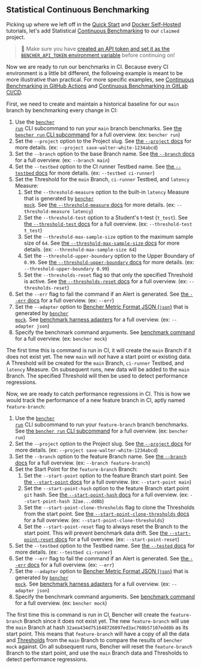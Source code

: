
## Statistical Continuous Benchmarking

Picking up where we left off in the
[Quick Start][quick start] and [Docker Self-Hosted][docker self-hosted] tutorials,
let's add Statistical [Continuous Benchmarking][continuous benchmarking] to our `claimed` project.

> 🐰 Make sure you have
> [created an API token and set it as the `BENCHER_API_TOKEN` environment variable][create an api token]
> before continuing on!

[quick start]: /docs/tutorial/quick-start/
[docker self-hosted]: /docs/tutorial/docker/
[continuous benchmarking]: /docs/explanation/continuous-benchmarking/
[create an api token]: /docs/tutorial/quick-start/#create-an-api-token

Now we are ready to run our benchmarks in CI.
Because every CI environment is a little bit different,
the following example is meant to be more illustrative than practical.
For more specific examples, see [Continuous Benchmarking in GitHub Actions][github actions]
and [Continuous Benchmarking in GitLab CI/CD][gitlab ci/cd].

[github actions]: /docs/how-to/github-actions/
[gitlab ci/cd]: /docs/how-to/gitlab-ci-cd/

First, we need to create and maintain a historical baseline for our `main` branch by benchmarking every change in CI:

<RunMainStatistical />

1. Use the <code><a href="/docs/explanation/bencher-run/">bencher run</a></code> CLI subcommand
   to run your `main` branch benchmarks.
   See [the `bencher run` CLI subcommand][bencher run] for a full overview.
   (ex: `bencher run`)
2. Set the `--project` option to the Project slug.
   See [the `--project` docs][project option] for more details.
   (ex: `--project save-walter-white-1234abcd`)
3. Set the `--branch` option to the base Branch name.
   See [the `--branch` docs][branch option] for a full overview.
   (ex: `--branch main`)
4. Set the `--testbed` option to the CI runner Testbed name.
   See [the `--testbed` docs][testbed option] for more details.
   (ex: `--testbed ci-runner`)
5. Set the Threshold for the `main` Branch, `ci-runner` Testbed, and `latency` Measure:
   1. Set the `--threshold-measure` option to the built-in `latency` Measure that is generated by <code><a href="/docs/reference/bencher-metric-format/#bencher-mock">bencher mock</a></code>.
   See [the `--threshold-measure` docs][threshold measure option] for more details.
   (ex: `--threshold-measure latency`)
   2. Set the `--threshold-test` option to a Student's t-test (`t_test`).
   See [the `--threshold-test` docs][threshold test option] for a full overview.
   (ex: `--threshold-test t_test`)
   3. Set the `--threshold-max-sample-size` option to the maximum sample size of `64`.
   See [the `--threshold-max-sample-size` docs][threshold max sample size] for more details.
   (ex: `--threshold-max-sample-size 64`)
   4. Set the `--threshold-upper-boundary` option to the Upper Boundary of `0.99`.
   See [the `--threshold-upper-boundary` docs][threshold upper boundary] for more details.
   (ex: `--threshold-upper-boundary 0.99`)
   5. Set the `--thresholds-reset` flag so that only the specified Threshold is active.
   See [the `--thresholds-reset` docs][thresholds reset] for a full overview.
   (ex: `--thresholds-reset`)
6. Set the `--err` flag to fail the command if an Alert is generated.
   See [the `--err` docs][alert err] for a full overview.
   (ex: `--err`)
7. Set the `--adapter` option to [Bencher Metric Format JSON (`json`)][bmf] that is generated by <code><a href="/docs/reference/bencher-metric-format/#bencher-mock">bencher mock</a></code>.
   See [benchmark harness adapters][adapter json] for a full overview.
   (ex: `--adapter json`)
8. Specify the benchmark command arguments.
   See [benchmark command][command argument] for a full overview.
   (ex: `bencher mock`)

The first time this is command is run in CI,
it will create the `main` Branch if it does not exist yet.
The new `main` will _not_ have a start point or existing data.
A Threshold will be created for the `main` Branch, `ci-runner` Testbed, and `latency` Measure.
On subsequent runs, new data will be added to the `main` Branch.
The specified Threshold will then be used to detect performance regressions.

[bencher run]: /docs/explanation/bencher-run/
[project option]: /docs/explanation/bencher-run/#--project-project
[branch option]: /docs/explanation/branch-selection/#--branch-branch
[testbed option]: /docs/explanation/bencher-run/#--testbed-testbed
[threshold measure option]: /docs/explanation/thresholds/#--threshold-measure-measure
[threshold test option]: /docs/explanation/thresholds/#--threshold-test-test
[threshold max sample size]: /docs/explanation/thresholds/#--threshold-max-sample-size-size
[threshold upper boundary]: /docs/explanation/thresholds/#--threshold-upper-boundary-boundary
[thresholds reset]: /docs/explanation/thresholds/#--thresholds-reset
[alert err]: /docs/explanation/thresholds/#--err
[bmf]: /docs/reference/bencher-metric-format/
[adapter json]: /docs/explanation/adapters/#-json
[command argument]: /docs/explanation/bencher-run/#benchmark-command

Now, we are ready to catch performance regressions in CI.
This is how we would track the performance of a new feature branch in CI, aptly named `feature-branch`:

<RunFeatureStatistical />

1. Use the <code><a href="/docs/explanation/bencher-run/">bencher run</a></code> CLI subcommand
   to run your `feature-branch` branch benchmarks.
   See [the `bencher run` CLI subcommand][bencher run] for a full overview.
   (ex: `bencher run`)
2. Set the `--project` option to the Project slug.
   See [the `--project` docs][project option] for more details.
   (ex: `--project save-walter-white-1234abcd`)
3. Set the `--branch` option to the feature Branch name.
   See [the `--branch` docs][branch option] for a full overview.
   (ex: `--branch feature-branch`)
4. Set the Start Point for the `feature-branch` Branch:
   1. Set the `--start-point` option to the feature Branch start point.
   See [the `--start-point` docs][start point] for a full overview.
   (ex: `--start-point main`)
   2. Set the `--start-point-hash` option to the feature Branch start point `git` hash.
   See [the `--start-point-hash` docs][start point hash] for a full overview.
   (ex: `--start-point-hash 32ae...dd8b`)
   3. Set the `--start-point-clone-thresholds` flag to clone the Thresholds from the start point.
   See [the `--start-point-clone-thresholds` docs][start point clone thresholds] for a full overview.
   (ex: `--start-point-clone-thresholds`)
   4. Set the `--start-point-reset` flag to always reset the Branch to the start point.
   This will prevent benchmark data drift.
   See [the `--start-point-reset` docs][start point reset] for a full overview.
   (ex: `--start-point-reset`)
5. Set the `--testbed` option to the Testbed name.
   See [the `--tested` docs][testbed option] for more details.
   (ex: `--testbed ci-runner`)
6. Set the `--err` flag to fail the command if an Alert is generated.
   See [the `--err` docs][alert err] for a full overview.
   (ex: `--err`)
7. Set the `--adapter` option to [Bencher Metric Format JSON (`json`)][bmf] that is generated by <code><a href="/docs/reference/bencher-metric-format/#bencher-mock">bencher mock</a></code>.
   See [benchmark harness adapters][adapter json] for a full overview.
   (ex: `--adapter json`)
8.  Specify the benchmark command arguments.
   See [benchmark command][command argument] for a full overview.
   (ex: `bencher mock`)

The first time this is command is run in CI,
Bencher will create the `feature-branch` Branch since it does not exist yet.
The new `feature-branch` will use the `main` Branch
at hash `32aea434d751648726097ed3ac760b57107edd8b` as its start point.
This means that `feature-branch` will have a copy of all the data and [Thresholds][thresholds]
from the `main` Branch to compare the results of `bencher mock` against.
On all subsequent runs, Bencher will reset the `feature-branch` Branch to the start point,
and use the `main` Branch data and Thresholds to detect performance regressions.

[start point]: /docs/explanation/branch-selection/#--start-point-branch
[start point hash]: /docs/explanation/branch-selection/#--start-point-hash-hash
[start point clone thresholds]: /docs/explanation/branch-selection/#--start-point-clone-thresholds
[start point reset]: /docs/explanation/branch-selection/#--start-point-reset
[thresholds]: /docs/explanation/thresholds/
